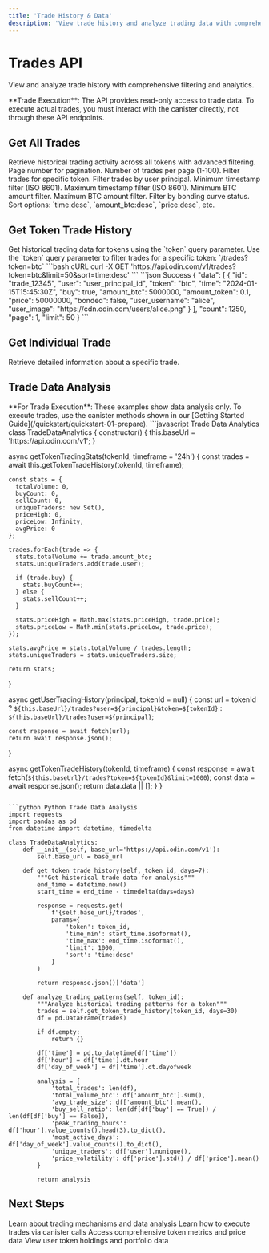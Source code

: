 ```yaml
---
title: 'Trade History & Data'
description: 'View trade history and analyze trading data with comprehensive filtering and analytics'
---
```


# Trades API

View and analyze trade history with comprehensive filtering and analytics. 

<Warning>
**Trade Execution**: The API provides read-only access to trade data. To execute actual trades, you must interact with the canister directly, not through these API endpoints.
</Warning>

## Get All Trades

<ParamField path="GET /trades" type="endpoint">
Retrieve historical trading activity across all tokens with advanced filtering.
</ParamField>

<ParamField query="page" type="number" default="1">
Page number for pagination.
</ParamField>

<ParamField query="limit" type="number" default="10">
Number of trades per page (1-100).
</ParamField>

<ParamField query="token" type="string">
Filter trades for specific token.
</ParamField>

<ParamField query="user" type="string">
Filter trades by user principal.
</ParamField>

<ParamField query="time_min" type="string">
Minimum timestamp filter (ISO 8601).
</ParamField>

<ParamField query="time_max" type="string">
Maximum timestamp filter (ISO 8601).
</ParamField>

<ParamField query="amount_btc_min" type="number">
Minimum BTC amount filter.
</ParamField>

<ParamField query="amount_btc_max" type="number">
Maximum BTC amount filter.
</ParamField>

<ParamField query="bonded" type="boolean">
Filter by bonding curve status.
</ParamField>

<ParamField query="sort" type="string">
Sort options: `time:desc`, `amount_btc:desc`, `price:desc`, etc.
</ParamField>

## Get Token Trade History

<ParamField path="GET /trades" type="endpoint">
Get historical trading data for tokens using the `token` query parameter.
</ParamField>

<Note>
Use the `token` query parameter to filter trades for a specific token: `/trades?token=btc`
</Note>

<RequestExample>
```bash cURL
curl -X GET 'https://api.odin.com/v1/trades?token=btc&limit=50&sort=time:desc'
```
</RequestExample>

<ResponseExample>
```json Success
{
  "data": [
    {
      "id": "trade_12345",
      "user": "user_principal_id",
      "token": "btc",
      "time": "2024-01-15T15:45:30Z",
      "buy": true,
      "amount_btc": 5000000,
      "amount_token": 0.1,
      "price": 50000000,
      "bonded": false,
      "user_username": "alice",
      "user_image": "https://cdn.odin.com/users/alice.png"
    }
  ],
  "count": 1250,
  "page": 1,
  "limit": 50
}
```
</ResponseExample>

## Get Individual Trade

<ParamField path="GET /trade/{id}" type="endpoint">
Retrieve detailed information about a specific trade.
</ParamField>

## Trade Data Analysis

<Info>
**For Trade Execution**: These examples show data analysis only. To execute trades, use the canister methods shown in our [Getting Started Guide](/quickstart/quickstart-01-prepare).
</Info>

<CodeGroup>
```javascript Trade Data Analytics
class TradeDataAnalytics {
  constructor() {
    this.baseUrl = 'https://api.odin.com/v1';
  }
  
  async getTokenTradingStats(tokenId, timeframe = '24h') {
    const trades = await this.getTokenTradeHistory(tokenId, timeframe);
    
    const stats = {
      totalVolume: 0,
      buyCount: 0,
      sellCount: 0,
      uniqueTraders: new Set(),
      priceHigh: 0,
      priceLow: Infinity,
      avgPrice: 0
    };
    
    trades.forEach(trade => {
      stats.totalVolume += trade.amount_btc;
      stats.uniqueTraders.add(trade.user);
      
      if (trade.buy) {
        stats.buyCount++;
      } else {
        stats.sellCount++;
      }
      
      stats.priceHigh = Math.max(stats.priceHigh, trade.price);
      stats.priceLow = Math.min(stats.priceLow, trade.price);
    });
    
    stats.avgPrice = stats.totalVolume / trades.length;
    stats.uniqueTraders = stats.uniqueTraders.size;
    
    return stats;
  }
  
  async getUserTradingHistory(principal, tokenId = null) {
    const url = tokenId 
      ? `${this.baseUrl}/trades?user=${principal}&token=${tokenId}`
      : `${this.baseUrl}/trades?user=${principal}`;
    
    const response = await fetch(url);
    return await response.json();
  }
  
  async getTokenTradeHistory(tokenId, timeframe) {
    const response = await fetch(`${this.baseUrl}/trades?token=${tokenId}&limit=1000`);
    const data = await response.json();
    return data.data || [];
  }
}
```

```python Python Trade Data Analysis
import requests
import pandas as pd
from datetime import datetime, timedelta

class TradeDataAnalytics:
    def __init__(self, base_url='https://api.odin.com/v1'):
        self.base_url = base_url
    
    def get_token_trade_history(self, token_id, days=7):
        """Get historical trade data for analysis"""
        end_time = datetime.now()
        start_time = end_time - timedelta(days=days)
        
        response = requests.get(
            f'{self.base_url}/trades',
            params={
                'token': token_id,
                'time_min': start_time.isoformat(),
                'time_max': end_time.isoformat(),
                'limit': 1000,
                'sort': 'time:desc'
            }
        )
        
        return response.json()['data']
    
    def analyze_trading_patterns(self, token_id):
        """Analyze historical trading patterns for a token"""
        trades = self.get_token_trade_history(token_id, days=30)
        df = pd.DataFrame(trades)
        
        if df.empty:
            return {}
        
        df['time'] = pd.to_datetime(df['time'])
        df['hour'] = df['time'].dt.hour
        df['day_of_week'] = df['time'].dt.dayofweek
        
        analysis = {
            'total_trades': len(df),
            'total_volume_btc': df['amount_btc'].sum(),
            'avg_trade_size': df['amount_btc'].mean(),
            'buy_sell_ratio': len(df[df['buy'] == True]) / len(df[df['buy'] == False]),
            'peak_trading_hours': df['hour'].value_counts().head(3).to_dict(),
            'most_active_days': df['day_of_week'].value_counts().to_dict(),
            'unique_traders': df['user'].nunique(),
            'price_volatility': df['price'].std() / df['price'].mean()
        }
        
        return analysis
```
</CodeGroup>

## Next Steps

<CardGroup cols={2}>
<Card title="Trading Overview" icon="chart-line" href="/api/trading/overview">
  Learn about trading mechanisms and data analysis
</Card>

<Card title="Execute Trades" icon="code" href="/quickstart/quickstart-01-prepare">
  Learn how to execute trades via canister calls
</Card>

<Card title="Token Analytics" icon="chart-bar" href="/api/tokens/feeds">
  Access comprehensive token metrics and price data
</Card>

<Card title="User Balances" icon="wallet" href="/api/users/balances">
  View user token holdings and portfolio data
</Card>
</CardGroup> 